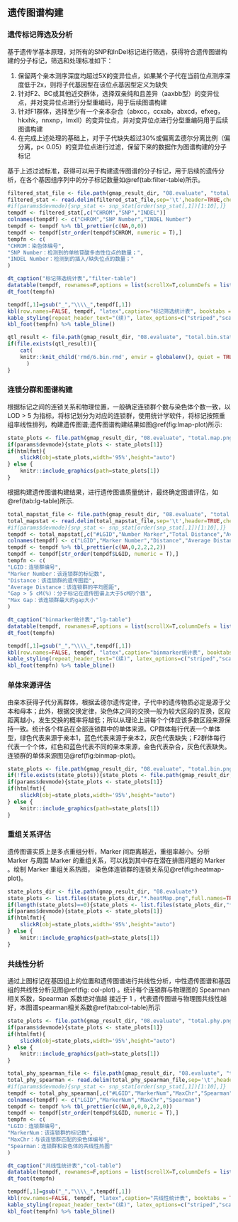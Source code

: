 ## 遗传图谱构建

### 遗传标记筛选及分析

基于遗传学基本原理，对所有的SNP和InDel标记进行筛选，获得符合遗传图谱构建的分子标记，筛选和处理标准如下：

1. 保留两个亲本测序深度均超过5X的变异位点，如果某个子代在当前位点测序深度低于2x，则将子代基因型在该位点基因型定义为缺失
2. 针对F2、BC或其他近交群体，选择双亲纯和且差异（aaxbb型）的变异位点，并对变异位点进行分型重编码，用于后续图谱构建
3. 针对F1群体，选择至少有一个亲本杂合（abxcc，ccxab，abxcd，efxeg，hkxhk，nnxnp，lmxll）的变异位点，并对变异位点进行分型重编码用于后续图谱构建
4. 在完成上述处理的基础上，对于子代缺失超过30%或偏离孟德尔分离比例（偏分离，p< 0.05）的变异位点进行过滤，保留下来的数据作为图谱构建的分子标记

基于上述过滤标准，获得可以用于构建遗传图谱的分子标记，用于后续的遗传分析，在各个基因组序列中的分子标记数量如\@ref(tab:filter-table)所示。

```r
filtered_stat_file <- file.path(gmap_result_dir, "08.evaluate", "total.filtered.stat")
filtered_stat <- read.delim(filtered_stat_file,sep='\t',header=TRUE,check.names = FALSE)
#if(params$devmode){snp_stat <- snp_stat[order(snp_stat[,1])[1:10],]}
tempdf <- filtered_stat[,c("CHROM","SNP","INDEL")]
colnames(tempdf) <- c("CHROM","SNP Number","INDEL Number")
tempdf <- tempdf %>% tbl_prettier(c(NA,0,0))
tempdf <- tempdf[str_order(tempdf$CHROM, numeric = T),]
tempfn <- c(
"CHROM：染色体编号",
"SNP Number：检测到的单核苷酸多态性位点的数量；",
"INDEL Number：检测到的插入/缺失位点的数量；"
)
```
```r
dt_caption("标记筛选统计表","filter-table")
datatable(tempdf, rownames=F,options = list(scrollX=T,columnDefs = list(list(className = 'dt-center',targets='_all'))))
dt_foot(tempfn)
```

```r
tempdf[,1]=gsub("_","\\\\_",tempdf[,1])
kbl(row.names=FALSE, tempdf, "latex",caption="标记筛选统计表", booktabs = TRUE, longtable = TRUE, linesep=' ',escape=FALSE,align="c") %>%
kable_styling(repeat_header_text="(续)", latex_options=c("striped","scale_down","repeat_header"))%>%
kbl_foot(tempfn) %>% table_bline()
```

```r
qtl_result <- file.path(gmap_result_dir, "08.evaluate", "total.bin.stat")
if(file.exists(qtl_result)){
    cat(
    knitr::knit_child('rmd/6.bin.rmd', envir = globalenv(), quiet = TRUE)
      )
}
```

### 连锁分群和图谱构建

根据标记之间的连锁关系和物理位置，一般确定连锁群个数与染色体个数一致，以LOD > 5 为指标，将标记划分为对应的连锁群，使用统计学软件，将标记按照重组率线性排列，构建遗传图谱;遗传图谱构建结果如图\@ref(fig:lmap-plot)所示:

```r
state_plots <- file.path(gmap_result_dir, "08.evaluate", "total.map.png")
if(params$devmode){state_plots <- state_plots[1]}
if(htmlfmt){
    slickR(obj=state_plots,width='95%',height="auto")
} else {
    knitr::include_graphics(path=state_plots[1])
}
```

根据构建遗传图谱构建结果，进行遗传图谱质量统计，最终确定图谱评估，如\@ref(tab:lg-table)所示.

```r
total_mapstat_file <- file.path(gmap_result_dir, "08.evaluate", "total.mapstat")
total_mapstat <- read.delim(total_mapstat_file,sep='\t',header=TRUE,check.names = FALSE)
#if(params$devmode){snp_stat <- snp_stat[order(snp_stat[,1])[1:10],]}
tempdf <- total_mapstat[,c("#LGID","Number Marker","Total Distance","Avarage Distance","Gap>5cM(%)","Max Gap")]
colnames(tempdf) <- c("LGID","Marker Number","Distance","Average Distance","Gap > 5 cM(\\%)","Max Gap")
tempdf <- tempdf %>% tbl_prettier(c(NA,0,2,2,2,2))
tempdf <- tempdf[str_order(tempdf$LGID, numeric = T),]
tempfn <- c(
"LGID：连锁群编号",
"Marker Number：该连锁群的标记数",
"Distance：该连锁群的遗传图距",
"Average Distance：该连锁群的平均图距",
"Gap > 5 cM(%)：分子标记在遗传图谱上大于5cM的个数",
"Max Gap：该连锁群最大的gap大小"
)
```
```r
dt_caption("binmarker统计表","lg-table")
datatable(tempdf, rownames=F,options = list(scrollX=T,columnDefs = list(list(className = 'dt-center',targets='_all'))))
dt_foot(tempfn)
```

```r
tempdf[,1]=gsub("_","\\\\_",tempdf[,1])
kbl(row.names=FALSE, tempdf, "latex",caption="binmarker统计表", booktabs = TRUE, longtable = TRUE, linesep=' ',escape=FALSE,align="c") %>%
kable_styling(repeat_header_text="(续)", latex_options=c("striped","scale_down","repeat_header"))%>%
kbl_foot(tempfn) %>% table_bline()
```

### 单体来源评估

由亲本获得子代分离群体，根据孟德尔遗传定律，子代中的遗传物质必定是源于父本和母本；此外，根据交换定律，染色体之间的交换一般为较大区段的互换，区段距离越小，发生交换的概率将越低；所以从理论上讲每个个体应该多数区段来源保持一致。统计各个样品在全部连锁群中的单体来源。CP群体每行代表一个单体型，绿色代表来源于亲本1，蓝色代表来源于亲本2，灰色代表缺失；F2群体每行代表一个个体，红色和蓝色代表不同的亲本来源，金色代表杂合，灰色代表缺失。连锁群的单体来源图见\@ref(fig:binmap-plot)。

```r
state_plots <- file.path(gmap_result_dir, "08.evaluate", "total.bin.png")
if(!file.exists(state_plots)){state_plots <- file.path(gmap_result_dir, "08.evaluate", "total.sexAver.bin.png")}
if(params$devmode){state_plots <- state_plots[1]}
if(htmlfmt){
    slickR(obj=state_plots,width='95%',height="auto")
} else {
    knitr::include_graphics(path=state_plots[1])
}
```

### 重组关系评估

遗传图谱实质上是多点重组分析，Marker 间距离越近，重组率越小。分析 Marker 与周围 Marker 的重组关系，可以找到其中存在潜在排图问题的 Marker 。绘制 Marker 重组关系热图， 染色体连锁群的连锁关系见\@ref(fig:heatmap-plot)。

```r
state_plots_dir <- file.path(gmap_result_dir, "08.evaluate")
state_plots <- list.files(state_plots_dir,"*.heatMap.png",full.names=TRUE)
if(length(state_plots)==0){state_plots <- list.files(state_plots_dir,"*.heatMap.sexAver.png",full.names=TRUE)}
if(params$devmode){state_plots <- state_plots[1]}
if(htmlfmt){
    slickR(obj=state_plots,width='95%',height="auto")
} else {
    knitr::include_graphics(path=state_plots[1])
}
```

### 共线性分析

通过上图标记在基因组上的位置和遗传图谱进行共线性分析，中性遗传图谱和基因组的共线性分析见图\@ref(fig: col-plot) 。统计每个连锁群与物理图的 Spearman 相关系数，Spearman 系数绝对值越 接近于 1 ，代表遗传图谱与物理图共线性越好，本图谱spearman相关系数\@ref(tab:col-table)所示

```r
state_plots <- file.path(gmap_result_dir, "08.evaluate", "total.phy.png")
if(params$devmode){state_plots <- state_plots[1]}
if(htmlfmt){
    slickR(obj=state_plots,width='95%',height="auto")
} else {
    knitr::include_graphics(path=state_plots[1])
}
```


```r
total_phy_spearman_file <- file.path(gmap_result_dir, "08.evaluate", "total.phy.spearman.xls")
total_phy_spearman <- read.delim(total_phy_spearman_file,sep='\t',header=TRUE,check.names = FALSE)
#if(params$devmode){snp_stat <- snp_stat[order(snp_stat[,1])[1:10],]}
tempdf <- total_phy_spearman[,c("#LGID","MarkerNum","MaxChr","Spearman")]
colnames(tempdf) <- c("LGID","MarkerNum","MaxChr","Spearman")
tempdf <- tempdf %>% tbl_prettier(c(NA,0,0,0,2,2,0))
tempdf <- tempdf[str_order(tempdf$LGID, numeric = T),]
tempfn <- c(
"LGID：连锁群编号",
"MarkerNum：该连锁群的标记数",
"MaxChr：与该连锁群匹配的染色体编号",
"Spearman：连锁群和染色体的共线性热图"
)
```
```r
dt_caption("共线性统计表","col-table")
datatable(tempdf, rownames=F,options = list(scrollX=T,columnDefs = list(list(className = 'dt-center',targets='_all'))))
dt_foot(tempfn)
```

```r
tempdf[,1]=gsub("_","\\\\_",tempdf[,1])
kbl(row.names=FALSE, tempdf, "latex",caption="共线性统计表", booktabs = TRUE, longtable = TRUE, linesep=' ',escape=FALSE,align="c") %>%
kable_styling(repeat_header_text="(续)", latex_options=c("striped","scale_down","repeat_header"))%>%
kbl_foot(tempfn) %>% table_bline()
```
